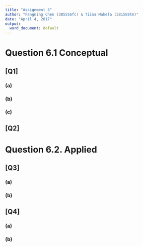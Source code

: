 ```yaml
---
title: "Assignment 3"
author: "Fangning Chen (385556fc) & Tiina Makela (381588tm)"
date: "April 4, 2017"
output:
  word_document: default
---
```


# Question 6.1 Conceptual 
## [Q1]
### (a)
### (b)
### (c)
## [Q2]

# Question 6.2. Applied 
## [Q3]
### (a)
### (b)

## [Q4]
### (a)
### (b)

